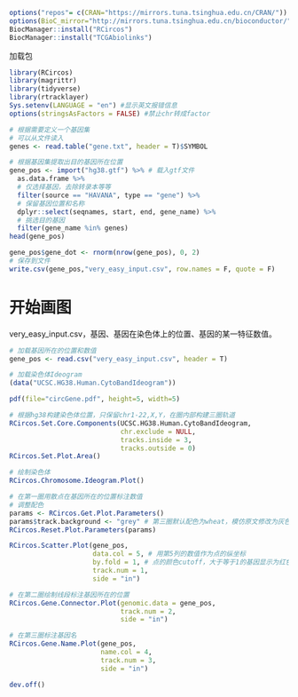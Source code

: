 
```{r}
options("repos"= c(CRAN="https://mirrors.tuna.tsinghua.edu.cn/CRAN/"))
options(BioC_mirror="http://mirrors.tuna.tsinghua.edu.cn/bioconductor/")
BiocManager::install("RCircos")
BiocManager::install("TCGAbiolinks")
```

加载包

```{r}
library(RCircos)
library(magrittr)
library(tidyverse)
library(rtracklayer)
Sys.setenv(LANGUAGE = "en") #显示英文报错信息
options(stringsAsFactors = FALSE) #禁止chr转成factor
```


```{r eval=FALSE}
# 根据需要定义一个基因集
# 可以从文件读入
genes <- read.table("gene.txt", header = T)$SYMBOL

# 根据基因集提取出目的基因所在位置
gene_pos <- import("hg38.gtf") %>% # 载入gtf文件
  as.data.frame %>% 
  # 仅选择基因，去除转录本等等
  filter(source == "HAVANA", type == "gene") %>%  
  # 保留基因位置和名称
  dplyr::select(seqnames, start, end, gene_name) %>%   
  # 挑选目的基因
  filter(gene_name %in% genes)
head(gene_pos)

gene_pos$gene_dot <- rnorm(nrow(gene_pos), 0, 2)
# 保存到文件
write.csv(gene_pos,"very_easy_input.csv", row.names = F, quote = F)
```

# 开始画图

very_easy_input.csv，基因、基因在染色体上的位置、基因的某一特征数值。

```{r}
# 加载基因所在的位置和数值
gene_pos <- read.csv("very_easy_input.csv", header = T)

# 加载染色体Ideogram
(data("UCSC.HG38.Human.CytoBandIdeogram"))
```


```{r, message=FALSE, fig.height = 8, fig.width=8}
pdf(file="circGene.pdf", height=5, width=5)

# 根据hg38构建染色体位置，只保留chr1-22,X,Y，在圈内部构建三圈轨道
RCircos.Set.Core.Components(UCSC.HG38.Human.CytoBandIdeogram,
                            chr.exclude = NULL,
                            tracks.inside = 3, 
                            tracks.outside = 0)
RCircos.Set.Plot.Area()

# 绘制染色体
RCircos.Chromosome.Ideogram.Plot()

# 在第一圈用散点在基因所在的位置标注数值
# 调整配色
params <- RCircos.Get.Plot.Parameters()
params$track.background <- "grey" # 第三圈默认配色为wheat，模仿原文修改为灰色
RCircos.Reset.Plot.Parameters(params)

RCircos.Scatter.Plot(gene_pos,
                     data.col = 5, # 用第5列的数值作为点的纵坐标
                     by.fold = 1, # 点的颜色cutoff，大于等于1的基因显示为红色点，小于等于-1的显示为蓝色点，-1到1之间为黑点
                     track.num = 1,
                     side = "in")

# 在第二圈绘制线段标注基因所在的位置
RCircos.Gene.Connector.Plot(genomic.data = gene_pos, 
                            track.num = 2, 
                            side = "in")

# 在第三圈标注基因名
RCircos.Gene.Name.Plot(gene_pos, 
                       name.col = 4,
                       track.num = 3, 
                       side = "in")

dev.off()
```
